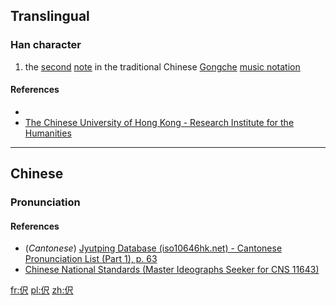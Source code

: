 ==Translingual==

===Han character===
{{Han char|rn=9|rad=人|as=04|sn=6|four=26237|canj=OSO|ids=⿰亻尺}}

# the [[second]] [[note]] in the traditional Chinese [[w:Gongche notation|Gongche]] [[music notation]]

====References====
* {{Han ref|kx=0096.121|hdz=10126.091|uh=4F2C|ud=20268|bh=C9AD|bd=51629}}
* [http://humanum.arts.cuhk.edu.hk/Lexis/lexi-can/search.php?q=%C9%AD The Chinese University of Hong Kong - Research Institute for the Humanities]

----

==Chinese==
{{zh-forms}}

===Pronunciation===
{{zh-pron
|m=chǐ,ze
|c=cek3
|mc=
|oc=
|ma=
|cat=n
}}

====References====
* (''Cantonese'') [http://www.iso10646hk.net/jp/document/download.jsp Jyutping Database (iso10646hk.net) - Cantonese Pronunciation List (Part 1), p. 63]
* [http://www.cns11643.gov.tw/AIDB/query_general_view.do?page=2&code=216C Chinese National Standards (Master Ideographs Seeker for CNS 11643)]

[[fr:伬]]
[[pl:伬]]
[[zh:伬]]